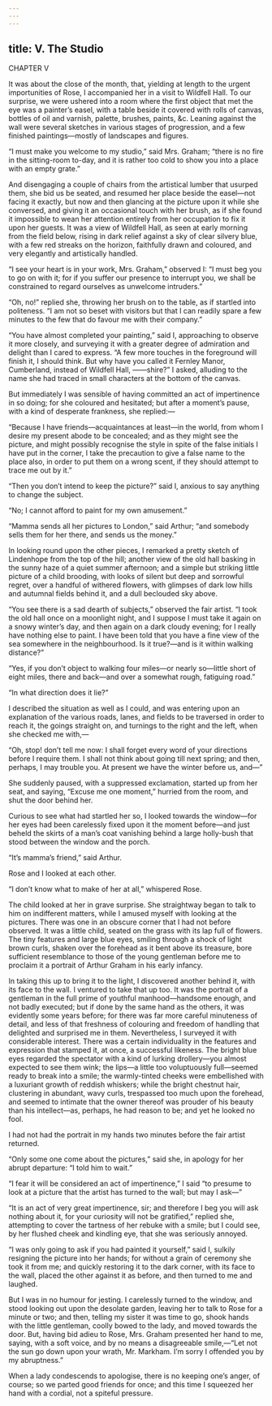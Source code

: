 ```yaml
---
---
---
```

title: V. The Studio
---

CHAPTER V

It was about the close of the month, that, yielding at length to the urgent importunities of Rose, I accompanied her in a visit to Wildfell Hall. To our surprise, we were ushered into a room where the first object that met the eye was a painter’s easel, with a table beside it covered with rolls of canvas, bottles of oil and varnish, palette, brushes, paints, &c. Leaning against the wall were several sketches in various stages of progression, and a few finished paintings—mostly of landscapes and figures.

“I must make you welcome to my studio,” said Mrs. Graham; “there is no fire in the sitting-room to-day, and it is rather too cold to show you into a place with an empty grate.”

And disengaging a couple of chairs from the artistical lumber that usurped them, she bid us be seated, and resumed her place beside the easel—not facing it exactly, but now and then glancing at the picture upon it while she conversed, and giving it an occasional touch with her brush, as if she found it impossible to wean her attention entirely from her occupation to fix it upon her guests. It was a view of Wildfell Hall, as seen at early morning from the field below, rising in dark relief against a sky of clear silvery blue, with a few red streaks on the horizon, faithfully drawn and coloured, and very elegantly and artistically handled.

“I see your heart is in your work, Mrs. Graham,” observed I: “I must beg you to go on with it; for if you suffer our presence to interrupt you, we shall be constrained to regard ourselves as unwelcome intruders.”

“Oh, no!” replied she, throwing her brush on to the table, as if startled into politeness. “I am not so beset with visitors but that I can readily spare a few minutes to the few that do favour me with their company.”

“You have almost completed your painting,” said I, approaching to observe it more closely, and surveying it with a greater degree of admiration and delight than I cared to express. “A few more touches in the foreground will finish it, I should think. But why have you called it Fernley Manor, Cumberland, instead of Wildfell Hall, ——shire?” I asked, alluding to the name she had traced in small characters at the bottom of the canvas.

But immediately I was sensible of having committed an act of impertinence in so doing; for she coloured and hesitated; but after a moment’s pause, with a kind of desperate frankness, she replied:—

“Because I have friends—acquaintances at least—in the world, from whom I desire my present abode to be concealed; and as they might see the picture, and might possibly recognise the style in spite of the false initials I have put in the corner, I take the precaution to give a false name to the place also, in order to put them on a wrong scent, if they should attempt to trace me out by it.”

“Then you don’t intend to keep the picture?” said I, anxious to say anything to change the subject.

“No; I cannot afford to paint for my own amusement.”

“Mamma sends all her pictures to London,” said Arthur; “and somebody sells them for her there, and sends us the money.”

In looking round upon the other pieces, I remarked a pretty sketch of Lindenhope from the top of the hill; another view of the old hall basking in the sunny haze of a quiet summer afternoon; and a simple but striking little picture of a child brooding, with looks of silent but deep and sorrowful regret, over a handful of withered flowers, with glimpses of dark low hills and autumnal fields behind it, and a dull beclouded sky above.

“You see there is a sad dearth of subjects,” observed the fair artist. “I took the old hall once on a moonlight night, and I suppose I must take it again on a snowy winter’s day, and then again on a dark cloudy evening; for I really have nothing else to paint. I have been told that you have a fine view of the sea somewhere in the neighbourhood. Is it true?—and is it within walking distance?”

“Yes, if you don’t object to walking four miles—or nearly so—little short of eight miles, there and back—and over a somewhat rough, fatiguing road.”

“In what direction does it lie?”

I described the situation as well as I could, and was entering upon an explanation of the various roads, lanes, and fields to be traversed in order to reach it, the goings straight on, and turnings to the right and the left, when she checked me with,—

“Oh, stop! don’t tell me now: I shall forget every word of your directions before I require them. I shall not think about going till next spring; and then, perhaps, I may trouble you. At present we have the winter before us, and—”

She suddenly paused, with a suppressed exclamation, started up from her seat, and saying, “Excuse me one moment,” hurried from the room, and shut the door behind her.

Curious to see what had startled her so, I looked towards the window—for her eyes had been carelessly fixed upon it the moment before—and just beheld the skirts of a man’s coat vanishing behind a large holly-bush that stood between the window and the porch.

“It’s mamma’s friend,” said Arthur.

Rose and I looked at each other.

“I don’t know what to make of her at all,” whispered Rose.

The child looked at her in grave surprise. She straightway began to talk to him on indifferent matters, while I amused myself with looking at the pictures. There was one in an obscure corner that I had not before observed. It was a little child, seated on the grass with its lap full of flowers. The tiny features and large blue eyes, smiling through a shock of light brown curls, shaken over the forehead as it bent above its treasure, bore sufficient resemblance to those of the young gentleman before me to proclaim it a portrait of Arthur Graham in his early infancy.

In taking this up to bring it to the light, I discovered another behind it, with its face to the wall. I ventured to take that up too. It was the portrait of a gentleman in the full prime of youthful manhood—handsome enough, and not badly executed; but if done by the same hand as the others, it was evidently some years before; for there was far more careful minuteness of detail, and less of that freshness of colouring and freedom of handling that delighted and surprised me in them. Nevertheless, I surveyed it with considerable interest. There was a certain individuality in the features and expression that stamped it, at once, a successful likeness. The bright blue eyes regarded the spectator with a kind of lurking drollery—you almost expected to see them wink; the lips—a little too voluptuously full—seemed ready to break into a smile; the warmly-tinted cheeks were embellished with a luxuriant growth of reddish whiskers; while the bright chestnut hair, clustering in abundant, wavy curls, trespassed too much upon the forehead, and seemed to intimate that the owner thereof was prouder of his beauty than his intellect—as, perhaps, he had reason to be; and yet he looked no fool.

I had not had the portrait in my hands two minutes before the fair artist returned.

“Only some one come about the pictures,” said she, in apology for her abrupt departure: “I told him to wait.”

“I fear it will be considered an act of impertinence,” I said “to presume to look at a picture that the artist has turned to the wall; but may I ask—”

“It is an act of very great impertinence, sir; and therefore I beg you will ask nothing about it, for your curiosity will not be gratified,” replied she, attempting to cover the tartness of her rebuke with a smile; but I could see, by her flushed cheek and kindling eye, that she was seriously annoyed.

“I was only going to ask if you had painted it yourself,” said I, sulkily resigning the picture into her hands; for without a grain of ceremony she took it from me; and quickly restoring it to the dark corner, with its face to the wall, placed the other against it as before, and then turned to me and laughed.

But I was in no humour for jesting. I carelessly turned to the window, and stood looking out upon the desolate garden, leaving her to talk to Rose for a minute or two; and then, telling my sister it was time to go, shook hands with the little gentleman, coolly bowed to the lady, and moved towards the door. But, having bid adieu to Rose, Mrs. Graham presented her hand to me, saying, with a soft voice, and by no means a disagreeable smile,—“Let not the sun go down upon your wrath, Mr. Markham. I’m sorry I offended you by my abruptness.”

When a lady condescends to apologise, there is no keeping one’s anger, of course; so we parted good friends for once; and this time I squeezed her hand with a cordial, not a spiteful pressure.
